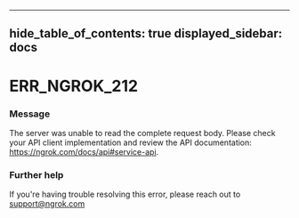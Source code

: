 

---
hide_table_of_contents: true
displayed_sidebar: docs
---


# ERR_NGROK_212

### Message
The server was unable to read the complete request body. Please check your API client implementation and review the API documentation: https://ngrok.com/docs/api#service-api.

<ErrorDetails error="err_ngrok_212" />



### Further help
If you're having trouble resolving this error, please reach out to [support@ngrok.com](mailto:support@ngrok.com?subject=Help%20with%20ERR_NGROK_212)

